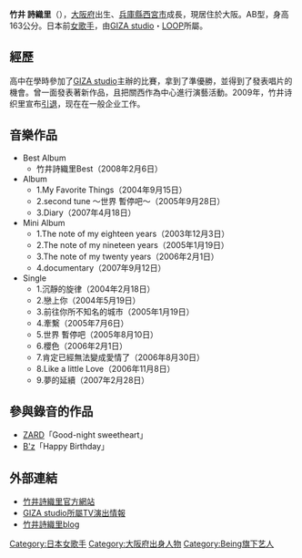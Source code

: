 {{藝人
|姓名 = 竹井詩織里
|類型 = 女歌手
|出生日期 = {{birth date and age|1985|2|6}}
|出生地點 = {{JPN}}[[大阪府|大阪府]]
|居住地 = {{ubl|{{JPN}}[[兵庫縣|兵庫縣]][[西宮市|西宮市]]（成长地）|{{JPN}}[[大阪府|大阪府]]}}
|国籍     = {{JPN}}
|外文名   = 竹井 詩織里
|外文     = ja
|羅馬拼音 = Takei Shiori
|語言     = [[日語|日語]]
|音樂類型 = [[日本流行音樂|J-pop]]
|職業 = [[歌手|歌手]]、[[作詞家|作詞家]]
|出道作   = 《The note of my eighteen years》
|出道日期 = {{start date and age|2003|12|3}}
|代表作   = 《[[世界，暫停吧！|世界，暫停吧！]]》
|教育程度 = 大學（2008畢業）
|活躍年代 = 2003年 - 2009年
|唱片公司 = [[GIZA_studio|GIZA studio]]（2003年 - 2009年）
|經紀公司 = {{lj|LOOP|LOOP}}（2003年 - 2009年）
|網站 = [https://web.archive.org/web/20170929074108/http://shiori-takei.com/ Shiori Takei Official Web Site]
}}
{{japanese|japanese=竹井詩織里|kana=たけい しおり|romaji=Takei Shiori}}

'''竹井 詩織里'''（{{bd|1985年|2月6日|||Takei Shiori}}），[[大阪府|大阪府]]出生、[[兵庫縣|兵庫縣]][[西宮市|西宮市]]成長，現居住於大阪。AB型，身高163公分。日本前[[女歌手|女歌手]]，由[[GIZA_studio|GIZA studio]]・[[LOOP|LOOP]]所屬。

== 經歷 ==
高中在學時參加了[[GIZA_studio|GIZA studio]]主辦的比賽，拿到了準優勝，並得到了發表唱片的機會。曾一面發表著新作品，且把關西作為中心進行演藝活動。2009年，竹井诗织里宣布[[退休|引退]]，现在在一般企业工作。

== 音樂作品 ==
*Best Album
**竹井詩織里Best（2008年2月6日）
*Album
**1.My Favorite Things（2004年9月15日） 
**2.second tune ～世界 暫停吧～（2005年9月28日）
**3.Diary（2007年4月18日）
*Mini Album
**1.The note of my eighteen years（2003年12月3日） 
**2.The note of my nineteen years（2005年1月19日） 
**3.The note of my twenty years（2006年2月1日）
**4.documentary（2007年9月12日）
*Single
**1.沉靜的旋律（2004年2月18日）
**2.戀上你（2004年5月19日）
**3.前往你所不知名的城市（2005年1月19日） 
**4.牽繫（2005年7月6日）
**5.世界 暫停吧（2005年8月10日） 
**6.櫻色（2006年2月1日） 
**7.肯定已經無法變成愛情了（2006年8月30日）
**8.Like a little Love（2006年11月8日） 
**9.夢的延續（2007年2月28日）

== 參與錄音的作品 ==
*[[ZARD|ZARD]]「Good-night sweetheart」
*[[B'z|B'z]]「Happy Birthday」

== 外部連結 ==
*[https://web.archive.org/web/20070808165839/http://www.shiori-takei.com/ 竹井詩織里官方網站]{{ja icon}}
*[https://web.archive.org/web/20070916002425/http://www16.ocn.ne.jp/%7Eneko-ac/HillsOnlineCafe.html GIZA studio所屬TV演出情報]{{ja icon}}
*[http://blog.livedoor.jp/shiori_takei/ 竹井詩織里blog] {{Wayback|url=http://blog.livedoor.jp/shiori_takei/ |date=20100327091138 }}{{ja icon}}

{{DEFAULTSORT:Takei Shiori}}
[[Category:日本女歌手|Category:日本女歌手]]
[[Category:大阪府出身人物|Category:大阪府出身人物]]
[[Category:Being旗下艺人|Category:Being旗下艺人]]
